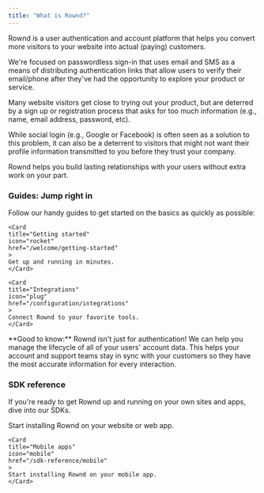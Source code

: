 ```yaml
---
title: "What is Rownd?"
---
```


Rownd is a user authentication and account platform that helps you convert more visitors to your website into actual (paying) customers.

We're focused on passwordless sign-in that uses email and SMS as a means of distributing authentication links that allow users to verify their email/phone after they've had the opportunity to explore your product or service.

<Info>
Many website visitors get close to trying out your product, but are deterred by a sign up or registration process that asks for too much information (e.g., name, email address, password, etc).

While social login (e.g., Google or Facebook) is often seen as a solution to this problem, it can also be a deterrent to visitors that might not want their profile information transmitted to you before they trust your company.

Rownd helps you build lasting relationships with your users without extra work on your part.
</Info>

### Guides: Jump right in

Follow our handy guides to get started on the basics as quickly as possible:

<CardGroup>

    <Card
    title="Getting started"
    icon="rocket"
    href="/welcome/getting-started"
    >
    Get up and running in minutes.
    </Card>

    <Card
    title="Integrations"
    icon="plug"
    href="/configuration/integrations"
    >
    Connect Rownd to your favorite tools.
    </Card>

</CardGroup>

<Info>
**Good to know:** Rownd isn't just for authentication! We can help you manage the lifecycle of all of your users' account data. This helps your account and support teams stay in sync with your customers so they have the most accurate information for every interaction.
</Info>

### SDK reference

If you're ready to get Rownd up and running on your own sites and apps, dive into our SDKs.

<CardGroup>
    <Card
    title="Web"
    icon="globe"
    href="/sdk-reference/web"
    >
    Start installing Rownd on your website or web app.
    </Card>

    <Card
    title="Mobile apps"
    icon="mobile"
    href="/sdk-reference/mobile"
    >
    Start installing Rownd on your mobile app.
    </Card>
</CardGroup>
